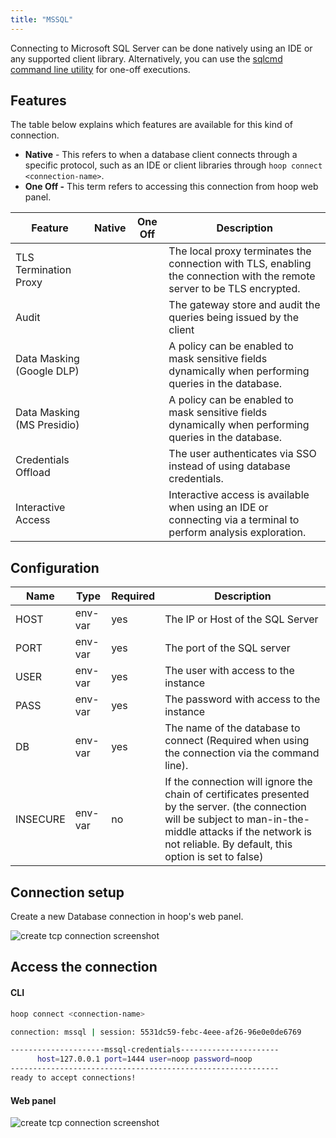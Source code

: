 ```yaml
---
title: "MSSQL"
---
```


Connecting to Microsoft SQL Server can be done natively using an IDE or any supported client library. Alternatively, you can use the [sqlcmd command line utility](https://learn.microsoft.com/en-us/sql/tools/sqlcmd/sqlcmd-utility) for one-off executions.


<Prerequisites />

## Features

The table below explains which features are available for this kind of connection.

- **Native** - This refers to when a database client connects through a specific protocol, such as an IDE or client libraries through `hoop connect <connection-name>`.
- **One Off -** This term refers to accessing this connection from hoop web panel.

| Feature | Native | One Off | Description |
| --- | --- | --- | --- |
| TLS Termination Proxy | <Icon icon="check" /> | <Icon icon="check" /> | The local proxy terminates the connection with TLS, enabling the connection with the remote server to be TLS encrypted. |
| Audit | <Icon icon="check" /> | <Icon icon="check" /> | The gateway store and audit the queries being issued by the client |
| Data Masking (Google DLP) | <Icon icon="xmark" /> | <Icon icon="check" /> | A policy can be enabled to mask sensitive fields dynamically when performing queries in the database. |
| Data Masking (MS Presidio) | <Icon icon="xmark" /> | <Icon icon="check" /> | A policy can be enabled to mask sensitive fields dynamically when performing queries in the database. |
| Credentials Offload | <Icon icon="check" /> | <Icon icon="check" /> | The user authenticates via SSO instead of using database credentials. |
| Interactive Access | <Icon icon="check" /> | <Icon icon="check" /> | Interactive access is available when using an IDE or connecting via a terminal to perform analysis exploration. |

## Configuration

| Name | Type | Required | Description |
| --- | --- | --- | --- |
| HOST | env-var | yes | The IP or Host of the SQL Server |
| PORT | env-var | yes | The port of the SQL server |
| USER | env-var | yes | The user with access to the instance |
| PASS | env-var | yes | The password with access to the instance |
| DB | env-var | yes | The name of the database to connect (Required when using the connection via the command line). |
| INSECURE | env-var | no | If the connection will ignore the chain of certificates presented by the server. (the connection will be subject to man-in-the-middle attacks if the network is not reliable. By default, this option is set to false) |

## Connection setup

Create a new Database connection in hoop's web panel.

<Frame>
    <img src="/images/quickstarts/create-database-connection-screenshot.png" alt="create tcp connection screenshot" />
</Frame>

## Access the connection

#### CLI

```bash
hoop connect <connection-name>

connection: mssql | session: 5531dc59-febc-4eee-af26-96e0e0de6769

---------------------mssql-credentials----------------------
      host=127.0.0.1 port=1444 user=noop password=noop
------------------------------------------------------------
ready to accept connections!
```

#### Web panel

<Frame>
    <img src="/images/quickstarts/client-pg.png" alt="create tcp connection screenshot" />
</Frame>

